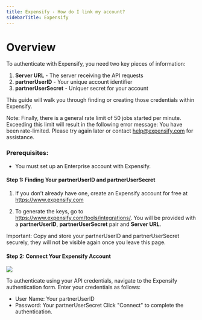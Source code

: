 ```yaml
---
title: Expensify - How do I link my account?
sidebarTitle: Expensify
---
```



# Overview

To authenticate with Expensify, you need two key pieces of information:
1. **Server URL** - The server receiving the API requests
2. **partnerUserID** - Your unique account identifier
3. **partnerUserSecret** - Uniquer secret for your account


This guide will walk you through finding or creating those credentials within Expensify.


Note: Finally, there is a general rate limit of 50 jobs started per minute. 
Exceeding this limit will result in the following error message: You have been rate-limited. 
Please try again later or contact help@expensify.com for assistance.


### Prerequisites:

- You must set up an Enterprise account with Expensify.


#### Step 1: Finding Your partnerUserID and partnerUserSecret
1. If you don’t already have one, create an Expensify account for free at https://www.expensify.com

2. To generate the keys, go to https://www.expensify.com/tools/integrations/. You will be provided with a **partnerUserID**, **partnerUserSecret** pair and **Server URL**.

Important: Copy and store your partnerUserID and partnerUserSecret securely, they will not be visible again once you leave this page.


#### Step 2: Connect Your Expensify Account

<img src="/integrations/all/expensify/nango_connect_ui.png" />

To authenticate using your API credentials, navigate to the Expensify authentication form.
Enter your credentials as follows:
- User Name: Your partnerUserID
- Password: Your partnerUserSecret
Click "Connect" to complete the authentication.

